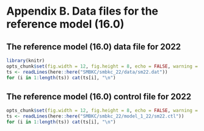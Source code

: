 # Appendix B. Data files for the reference model (16.0) {-}
## The reference model (16.0) data file for 2022 {-}

\fontsize{7}{9}
```r
library(knitr)
opts_chunk$set(fig.width = 12, fig.height = 8, echo = FALSE, warning = FALSE, message = FALSE)
ts <- readLines(here::here("SMBKC/smbkc_22/data/sm22.dat"))
for (i in 1:length(ts)) cat(ts[i], "\n")
```
## The reference model (16.0) control file for 2022{-}
```r
opts_chunk$set(fig.width = 12, fig.height = 8, echo = FALSE, warning = FALSE, message = FALSE)
ts <- readLines(here::here("SMBKC/smbkc_22/model_1_22/sm22.ctl"))
for (i in 1:length(ts)) cat(ts[i], "\n")
```


